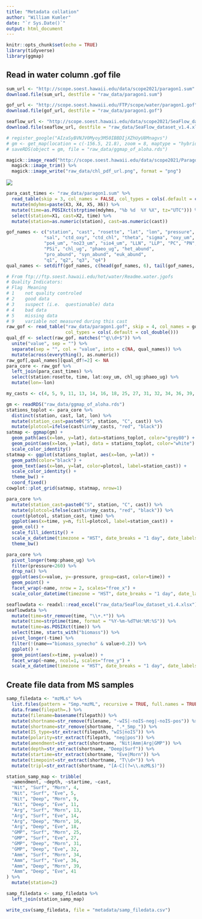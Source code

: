 ```yaml
---
title: "Metadata collation"
author: "William Kumler"
date: "`r Sys.Date()`"
output: html_document
---
```


```r
knitr::opts_chunk$set(echo = TRUE)
library(tidyverse)
library(ggmap)
```

## Read in water column .gof file

```r
sum_url <- "http://scope.soest.hawaii.edu/data/scope2021/paragon1.sum"
download.file(sum_url, destfile = "raw_data/paragon1.sum")

gof_url <- "http://scope.soest.hawaii.edu/FTP/scope/water/paragon1.gof"
download.file(gof_url, destfile = "raw_data/paragon1.gof")

seaflow_url <- "http://scope.soest.hawaii.edu/data/scope2021/SeaFlow_dataset_v1.4.xlsx"
download.file(seaflow_url, destfile = "raw_data/SeaFlow_dataset_v1.4.xlsx", mode = "wb")

# register_google("AIzaSyBVNJV0Myoy3M50IBBDIjXZhUyU8Mnagvs")
# gm <- get_map(location = c(-156.5, 21.8), zoom = 8, maptype = "hybrid")
# saveRDS(object = gm, file = "raw_data/ggmap_of_aloha.rds")

magick::image_read("http://scope.soest.hawaii.edu/data/scope2021/Paragon1CTDchlp.pdf", density = 300) %>%
  magick::image_trim() %>%
  magick::image_write("raw_data/chl_pdf_url.png", format = "png")
```

![](raw_data/chl_pdf_url.png)

```r
para_cast_times <- "raw_data/paragon1.sum" %>%
  read_table(skip = 3, col_names = FALSE, col_types = cols(.default = col_character())) %>%
  mutate(mdyhms=paste(X3, X4, X5, X6)) %>%
  mutate(time=as.POSIXct(strptime(mdyhms, "%b %d  %Y %X", tz="UTC"))) %>%
  select(station=X1, cast=X2, time) %>%
  mutate(station=as.numeric(station), cast=as.numeric(cast))

gof_names <- c("station", "cast", "rosette", "lat", "lon", "pressure", "temp",
              "sal", "ctd_oxy", "ctd_chl", "theta", "sigma", "oxy_um", "dic", "alk", "ph",
              "po4_um", "no23_um", "sio4_um", "LLN", "LLP", "PC", "PN", "PP",
              "PSi", "chl_ug", "phaeo_ug", "het_abund", 
              "pro_abund", "syn_abund", "euk_abund",
              "q1", "q2", "q3", "q4")
qual_names <- setdiff(gof_names, c(head(gof_names, 6), tail(gof_names, 4)))

# From ftp://ftp.soest.hawaii.edu/hot/water/Readme.water.jgofs
# Quality Indicators:
# Flag  Meaning
# 1    not quality controled
# 2    good data
# 3    suspect (i.e.  questionable) data
# 4    bad data
# 5    missing data
# 9    variable not measured during this cast
raw_gof <- read_table("raw_data/paragon1.gof", skip = 4, col_names = gof_names,
                      col_types = cols(.default = col_double()))
qual_df <- select(raw_gof, matches("^q\\d+$")) %>%
  unite("value", sep = "") %>%
  separate(sep = "", col = "value", into = c(NA, qual_names)) %>%
  mutate(across(everything(), as.numeric))
raw_gof[,qual_names][qual_df!=2] <- NA
para_core <- raw_gof %>% 
  left_join(para_cast_times) %>%
  select(station:rosette, time, lat:oxy_um, chl_ug:phaeo_ug) %>%
  mutate(lon=-lon)
```

```r
my_casts <- c(4, 5, 9, 11, 13, 14, 16, 18, 25, 27, 31, 32, 34, 36, 39, 41)

gm <- readRDS("raw_data/ggmap_of_aloha.rds")
stations_toplot <- para_core %>%
  distinct(station, cast, lat, lon) %>%
  mutate(station_cast=paste0("S", station, "C", cast)) %>%
  mutate(plotcol=ifelse(cast%in%my_casts, "red", "black"))
satmap <- ggmap(gm) +
  geom_path(aes(x=lon, y=lat), data=stations_toplot, color="grey80") +
  geom_point(aes(x=lon, y=lat), data = stations_toplot, color="white") +
  scale_color_identity()
statmap <- ggplot(stations_toplot, aes(x=lon, y=lat)) +
  geom_path(color="black") +
  geom_text(aes(x=lon, y=lat, color=plotcol, label=station_cast)) +
  scale_color_identity() +
  theme_bw() +
  coord_fixed()
cowplot::plot_grid(satmap, statmap, nrow=1)  

para_core %>%
  mutate(station_cast=paste0("S", station, "C", cast)) %>%
  mutate(plotcol=ifelse(cast%in%my_casts, "red", "black")) %>%
  count(plotcol, station_cast, time) %>%
  ggplot(aes(x=time, y=n, fill=plotcol, label=station_cast)) +
  geom_col() +
  scale_fill_identity() +
  scale_x_datetime(timezone = "HST", date_breaks = "1 day", date_labels="%b %d") +
  theme_bw()

para_core %>%
  pivot_longer(temp:phaeo_ug) %>%
  filter(pressure<260) %>%
  drop_na() %>%
  ggplot(aes(x=value, y=-pressure, group=cast, color=time)) +
  geom_point() +
  facet_wrap(~name, nrow = 2, scales="free_x") +
  scale_color_datetime(timezone = "HST", date_breaks = "1 day", date_labels="%b %d")

seaflowdata <- readxl::read_excel("raw_data/SeaFlow_dataset_v1.4.xlsx")
seaflowdata %>%
  mutate(time=str_remove(time, "\\+.*")) %>%
  mutate(time=strptime(time, format = "%Y-%m-%dT%H:%M:%S")) %>%
  mutate(time=as.POSIXct(time)) %>%
  select(time, starts_with("biomass")) %>%
  pivot_longer(-time) %>%
  filter(!(name=="biomass_synecho" & value>0.2)) %>%
  ggplot() +
  geom_point(aes(x=time, y=value)) +
  facet_wrap(~name, ncol=1, scales="free_y") +
  scale_x_datetime(timezone = "HST", date_breaks = "1 day", date_labels="%b %d")
```


## Create file data from MS samples

```r
samp_filedata <- "mzMLs" %>%
  list.files(pattern = "Smp.*mzML", recursive = TRUE, full.names = TRUE) %>% 
  data.frame(filepath=.) %>%
  mutate(filename=basename(filepath)) %>%
  mutate(shortname=str_remove(filename, "-wIS|-noIS-neg|-noIS-pos")) %>%
  mutate(shortname=str_remove(shortname, ".*_Smp_")) %>%
  mutate(IS_type=str_extract(filepath, "wIS|noIS")) %>%
  mutate(polarity=str_extract(filepath, "neg|pos")) %>%
  mutate(amendment=str_extract(shortname, "Nit|Amm|Arg|GMP")) %>%
  mutate(depth=str_extract(shortname, "Deep|Surf")) %>%
  mutate(startime=str_extract(shortname, "Eve|Morn")) %>%
  mutate(timepoint=str_extract(shortname, "T\\d+")) %>%
  mutate(tripl=str_extract(shortname, "[A-C](?=\\.mzML$)"))

station_samp_map <- tribble(
  ~amendment, ~depth, ~startime, ~cast,
  "Nit", "Surf", "Morn", 4,
  "Nit", "Surf", "Eve", 5,
  "Nit", "Deep", "Morn", 9,
  "Nit", "Deep", "Eve", 11,
  "Arg", "Surf", "Morn", 13,
  "Arg", "Surf", "Eve", 14,
  "Arg", "Deep", "Morn", 16,
  "Arg", "Deep", "Eve", 18,
  "GMP", "Surf", "Morn", 25,
  "GMP", "Surf", "Eve", 27,
  "GMP", "Deep", "Morn", 31,
  "GMP", "Deep", "Eve", 32,
  "Amm", "Surf", "Morn", 34,
  "Amm", "Surf", "Eve", 36,
  "Amm", "Deep", "Morn", 39,
  "Amm", "Deep", "Eve", 41
) %>%
  mutate(station=2)

samp_filedata <- samp_filedata %>%
  left_join(station_samp_map)
```

```r
write_csv(samp_filedata, file = "metadata/samp_filedata.csv")
```

